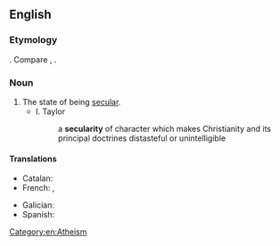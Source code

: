 ==English==
{{wikipedia}}

===Etymology===
{{suffix|en|secular|ity}}. Compare {{cog|fr|sécularité}}, {{cog|la|saecularitas}}.

===Noun===
{{en-noun|~}}

# The state of being [[secular]].
#* I. Taylor
#*: a '''secularity''' of character which makes Christianity and its principal doctrines distasteful or unintelligible

====Translations====
{{trans-top|state of being secular}}
* Catalan: {{t|ca|secularitat|f}}
* French: {{t+|fr|sécularité|f}}, {{t+|fr|laïcité|f}}
{{trans-mid}}
* Galician: {{t+|gl|secularidade|f}}
* Spanish: {{t+|es|secularidad|f}}
{{trans-bottom}}

[[Category:en:Atheism]]